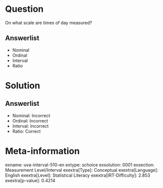 Question
========

On what scale are times of day measured?

Answerlist
----------

* Nominal
* Ordinal
* Interval
* Ratio

Solution
========

Answerlist
----------

* Nominal: Incorrect
* Ordinal: Incorrect
* Interval: Incorrect
* Ratio: Correct

Meta-information
================
exname: uva-interval-510-en
extype: schoice
exsolution: 0001
exsection: Measurement Level/Interval
exextra[Type]: Conceptual
exextra[Language]: English
exextra[Level]: Statistical Literacy
exextra[IRT-Difficulty]: 2.853
exextra[p-value]: 0.4214
